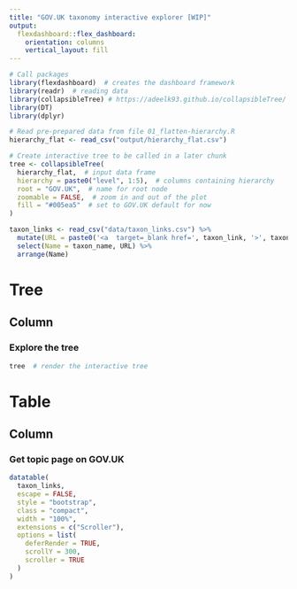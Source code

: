 ```yaml
---
title: "GOV.UK taxonomy interactive explorer [WIP]"
output: 
  flexdashboard::flex_dashboard:
    orientation: columns
    vertical_layout: fill
---
```


```r
# Call packages
library(flexdashboard)  # creates the dashboard framework
library(readr)  # reading data
library(collapsibleTree) # https://adeelk93.github.io/collapsibleTree/
library(DT)
library(dplyr)

# Read pre-prepared data from file 01_flatten-hierarchy.R
hierarchy_flat <- read_csv("output/hierarchy_flat.csv")

# Create interactive tree to be called in a later chunk
tree <- collapsibleTree(
  hierarchy_flat,  # input data frame
  hierarchy = paste0("level", 1:5),  # columns containing hierarchy
  root = "GOV.UK",  # name for root node
  zoomable = FALSE,  # zoom in and out of the plot
  fill = "#005ea5"  # set to GOV.UK default for now
)

taxon_links <- read_csv("data/taxon_links.csv") %>% 
  mutate(URL = paste0('<a  target=_blank href=', taxon_link, '>', taxon_link,'</a>')) %>% 
  select(Name = taxon_name, URL) %>% 
  arrange(Name)
```

Tree {data-icon="ion-stats-bars"}
=====================================  

Column {data-width=650}
-----------------------------------------------------------------------

### Explore the tree

```r
tree  # render the interactive tree
```

Table {data-orientation=rows data-icon="ion-grid"}
===================================== 

Column {data-width=350}
-----------------------------------------------------------------------

### Get topic page on GOV.UK

```r
datatable(
  taxon_links,
  escape = FALSE,
  style = "bootstrap",
  class = "compact",
  width = "100%",
  extensions = c("Scroller"),
  options = list(
    deferRender = TRUE,
    scrollY = 300,
    scroller = TRUE
  )
)
```